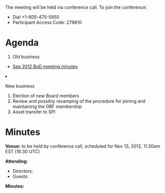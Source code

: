 The meeting will be held via conference call. To join the conference:
* Dial +1-605-475-5950
* Participant Access Code: 279610

= Agenda =

<ol>
<li> Old business </li>
 <ul><li> [[Minutes:2012_Sep_ConfCall| Sep 2012 BoD meeting minutes]]</li> </ul>  
<li>New business</li>
<ol style="list-style-type:lower-roman">
 <li>Election of new Board members</li>
 <li>Review and possibly revamping of the procedure for joining and maintaining the OBF membership</li>
 <li>Asset transfer to SPI</li>
</ol>
</ol>

= Minutes =

'''Venue:''' to be held by conference call, scheduled for Nov 13, 2012, 11.30am EST (16:30 UTC) 

'''Attending:'''
* Directors: 
* Guests: 

'''Minutes:'''